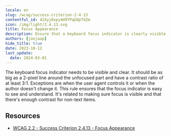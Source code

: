 ```yaml
---
locale: en
slug: /wcag/success-criterion-2-4-13
contentful_id: 42Xyj0xpy4H9TPqGOpT4Zm
icon: /img/light/2.4.13.svg
title: Focus Appearance
description: Ensure that a keyboard focus indicator is clearly visible and discernible.
authors: [janjaap]
hide_title: true
date: 2023-10-12
last_update:
  date: 2024-03-01
---
```


<Hero
  title="Focus Appearance"
  image="/img/light/2.4.13.svg"
  alt="WCAG 2.4.13 icon"
  prefix="Success Criterion 2.4.13"
  suffix="Level AAA"
/>

The keyboard focus indicator needs to be visible and clear. It should be as big as a 2-pixel line around the unfocused part and have a contrast ratio of at least 3:1. Exceptions are when the user agent controls it or when the author doesn't change it. This rule ensures that the focus indicator is easy to see and understand. It's related to making sure focus is visible and that there's enough contrast for non-text items.

## Resources

- [WCAG 2.2 - Success Criterion 2.4.13 - Focus Appearance](https://www.w3.org/TR/WCAG22/#focus-appearance)
